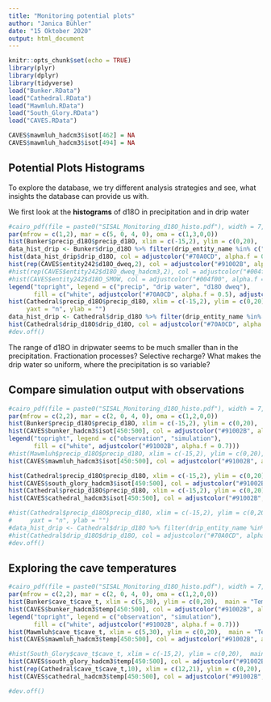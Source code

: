 ```yaml
---
title: "Monitoring potential plots"
author: "Janica Bühler"
date: "15 Oktober 2020"
output: html_document
---
```


```r
knitr::opts_chunk$set(echo = TRUE)
library(plyr)
library(dplyr)
library(tidyverse)
load("Bunker.RData")
load("Cathedral.RData")
load("Mawmluh.RData")
load("South_Glory.RData")
load("CAVES.RData")

CAVES$mawmluh_hadcm3$isot[462] = NA
CAVES$mawmluh_hadcm3$isot[494] = NA

```

## Potential Plots Histograms

To explore the database, we try different analysis strategies and see, what insights the database can provide us with. 

We first look at the **histograms** of d18O in precipitation and in drip water

```r
#cairo_pdf(file = paste0("SISAL_Monitoring_d18O_histo.pdf"), width = 7, height = 4)
par(mfrow = c(1,2), mar = c(5, 0, 4, 0), oma = c(1,3,0,0))
hist(Bunker$precip_d18O$precip_d18O, xlim = c(-15,2), ylim = c(0,20),  main = "d18O at Bunker cave", xlab = "d18O in permil")
data_hist_drip <- Bunker$drip_d18O %>% filter(drip_entity_name %in% c("bunker_cave_ts_1", "bunker_cave_ts_2"))
hist(data_hist_drip$drip_d18O, col = adjustcolor("#70A0CD", alpha.f = 0.5), add = TRUE)
hist(rep(CAVES$entity242$d18O_dweq,2), col = adjustcolor("#91002B", alpha.f = 0.7), add = TRUE)
#hist(rep(CAVES$entity242$d18O_dweq_hadcm3,2), col = adjustcolor("#004f00", alpha.f = 0.7), add = TRUE)
#hist(CAVES$entity242$d18O_SMOW, col = adjustcolor("#004f00", alpha.f = 0.7), add = TRUE)
legend("topright", legend = c("precip", "drip water", "d18O dweq"), 
       fill = c("white", adjustcolor("#70A0CD", alpha.f = 0.5), adjustcolor("#91002B", alpha.f = 0.7)))
hist(Cathedral$precip_d18O$precip_d18O, xlim = c(-15,2), ylim = c(0,20),  main = "d18O at Cathedral cave", xlab = "d18O in permil",
     yaxt = "n", ylab = "")
data_hist_drip <- Cathedral$drip_d18O %>% filter(drip_entity_name %in% c("cathedral_cave_drip279"))
hist(Cathedral$drip_d18O$drip_d18O, col = adjustcolor("#70A0CD", alpha.f = 0.5), add = TRUE)
#dev.off()

```

The range of d18O in dripwater seems to be much smaller than in the precipitation. Fractionation processes? Selective recharge? What makes the drip water so uniform, where the precipitation is so variable?

## Compare simulation output with observations
```r
#cairo_pdf(file = paste0("SISAL_Monitoring_d18O_histo.pdf"), width = 7, height = 4)
par(mfrow = c(2,2), mar = c(2, 0, 4, 0), oma = c(1,2,0,0))
hist(Bunker$precip_d18O$precip_d18O, xlim = c(-15,2), ylim = c(0,20),  main = "d18O at Bunker cave", xlab = "d18O in permil")
hist(CAVES$bunker_hadcm3$isot[450:500], col = adjustcolor("#91002B", alpha.f = 0.7), add = TRUE)
legend("topright", legend = c("observation", "simulation"), 
       fill = c("white", adjustcolor("#91002B", alpha.f = 0.7)))
#hist(Mawmluh$precip_d18O$precip_d18O, xlim = c(-15,2), ylim = c(0,20),  main = "d18O at Mawmluh cave", xlab = "d18O in permil", yaxt = "n")
hist(CAVES$mawmluh_hadcm3$isot[450:500], col = adjustcolor("#91002B", alpha.f = 0.7), xlim = c(-15,2), ylim = c(0,20),  main = "d18O at Mawmluh cave", xlab = "d18O in permil", yaxt = "n")

hist(Cathedral$precip_d18O$precip_d18O, xlim = c(-15,2), ylim = c(0,20),  main = "d18O at South Glory cave", xlab = "d18O in permil")
hist(CAVES$south_glory_hadcm3$isot[450:500], col = adjustcolor("#91002B", alpha.f = 0.7), add = TRUE)
hist(Cathedral$precip_d18O$precip_d18O, xlim = c(-15,2), ylim = c(0,20),  main = "d18O at Cathedral cave", xlab = "d18O in permil", yaxt = "n")
hist(CAVES$cathedral_hadcm3$isot[450:500], col = adjustcolor("#91002B", alpha.f = 0.7), add = TRUE)

#hist(Cathedral$precip_d18O$precip_d18O, xlim = c(-15,2), ylim = c(0,20),  main = "d18O at Cathedral cave", xlab = "d18O in permil",
#     yaxt = "n", ylab = "")
#data_hist_drip <- Cathedral$drip_d18O %>% filter(drip_entity_name %in% c("cathedral_cave_drip279"))
#hist(Cathedral$drip_d18O$drip_d18O, col = adjustcolor("#70A0CD", alpha.f = 0.5), add = TRUE)
#dev.off()

```



## Exploring the cave temperatures

```r
#cairo_pdf(file = paste0("SISAL_Monitoring_d18O_histo.pdf"), width = 7, height = 4)
par(mfrow = c(2,2), mar = c(2, 0, 4, 0), oma = c(1,2,0,0))
hist(Bunker$cave_t$cave_t, xlim = c(5,30), ylim = c(0,20),  main = "Temp at Bunker cave", xlab = "Temp in °C")
hist(CAVES$bunker_hadcm3$temp[450:500], col = adjustcolor("#91002B", alpha.f = 0.5), add = TRUE)
legend("topright", legend = c("observation", "simulation"), 
       fill = c("white", adjustcolor("#91002B", alpha.f = 0.7)))
hist(Mawmluh$cave_t$cave_t, xlim = c(5,30), ylim = c(0,20),  main = "Temp at Mawmluh cave", xlab = "Temp in °C", yaxt = "n")
hist(CAVES$mawmluh_hadcm3$temp[450:500], col = adjustcolor("#91002B", alpha.f = 0.5), add = TRUE)

#hist(South_Glory$cave_t$cave_t, xlim = c(-15,2), ylim = c(0,20),  main = "Temp at South Glory cave", xlab = "Temp in °C")
hist(CAVES$south_glory_hadcm3$temp[450:500], col = adjustcolor("#91002B", alpha.f = 0.5), xlim = c(12,21), ylim = c(0,20),  main = "Temp at South Glory cave", xlab = "Temp in °C")
hist(rep(Cathedral$cave_t$cave_t,10), xlim = c(12,21), ylim = c(0,20),  main = "Temp at Cathedral cave", xlab = "Temp in °C", yaxt = "n")
hist(CAVES$cathedral_hadcm3$temp[450:500], col = adjustcolor("#91002B", alpha.f = 0.5), add = TRUE)

#dev.off()

```